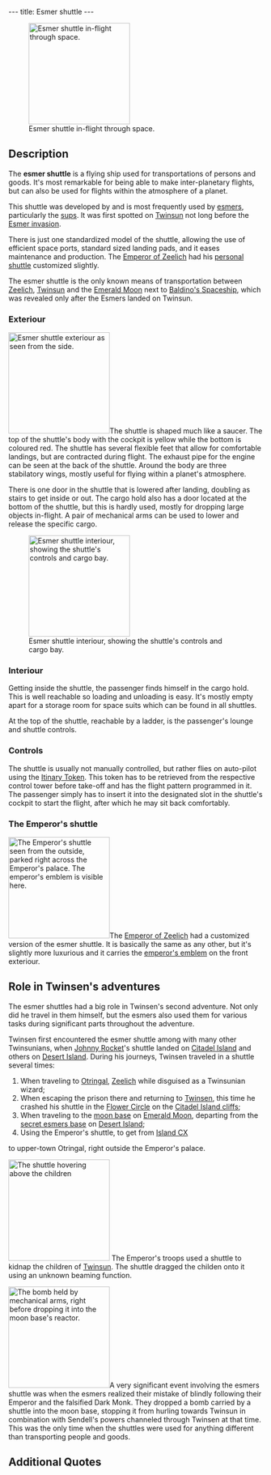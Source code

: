---
title: Esmer shuttle
---

[[Image:Screenshot-lba2-movies-07-esmers_shuttle-VOYAGEZ43.gif|right|thumb|200px|Esmer shuttle in-flight through space.]]

{{Quote|
Quote=Unbelievable, the Esmers think they own the place. Their space shuttles come and go through Bald Mountain, it's like they have an anthill underneath<nowiki>!!</nowiki>|
Character=[[Hacienda owner]]}}

==Description==

The '''esmer shuttle''' is a flying ship used for transportations of persons and goods. It's most remarkable for being able to make inter-planetary flights, but can also be used for flights within the atmosphere of a planet.

This shuttle was developed by and is most frequently used by [[esmers]], particularly the [[sups]]. It was first spotted on [[Twinsun]] not long before the [[Esmer#The_Esmer_invasion|Esmer invasion]].

There is just one standardized model of the shuttle, allowing the use of efficient space ports, standard sized landing pads, and it eases maintenance and production. The [[Emperor of Zeelich]] had his [[#The_Emperor\'s_shuttle|personal shuttle]] customized slightly.

The esmer shuttle is the only known means of transportation between [[Zeelich]], [[Twinsun]] and the [[Emerald Moon]] next to [[Baldino's Spaceship]], which was revealed only after the Esmers landed on Twinsun.

===Exteriour===

[[Image:Screenshot-lba2-movies-07-esmers_shuttle-VOYAGEZ09.gif|right|thumb|200px|Esmer shuttle exteriour as seen from the side.]]The shuttle is shaped much like a saucer. The top of the shuttle's body with the cockpit is yellow while the bottom is coloured red. The shuttle has several flexible feet that allow for comfortable landings, but are contracted during flight. The exhaust pipe for the engine can be seen at the back of the shuttle. Around the body are three stabilatory wings, mostly useful for flying within a planet's atmosphere.

There is one door in the shuttle that is lowered after landing, doubling as stairs to get inside or out. The cargo hold also has a door located at the bottom of the shuttle, but this is hardly used, mostly for dropping large objects in-flight. A pair of mechanical arms can be used to lower and release the specific cargo.

[[Image:Shuttle.jpg|left|thumb|200px|Esmer shuttle interiour, showing the shuttle's controls and cargo bay.]]
===Interiour===

Getting inside the shuttle, the passenger finds himself in the cargo hold. This is well reachable so loading and unloading is easy. It's mostly empty apart for a storage room for space suits which can be found in all shuttles.

At the top of the shuttle, reachable by a ladder, is the passenger's lounge and shuttle controls.

===Controls===

The shuttle is usually not manually controlled, but rather flies on auto-pilot using the [[Itinary Token]]. This token has to be retrieved from the respective control tower before take-off and has the flight pattern programmed in it. The passenger simply has to insert it into the designated slot in the shuttle's cockpit to start the flight, after which he may sit back comfortably.

===The Emperor's shuttle===

[[Image:Screenshot-lba2-ingame-otringal-emperial_shuttle_platform.gif|right|thumb|200px|The Emperor's shuttle seen from the outside, parked right across the [[Emperor's palace]]. The emperor's emblem is visible here.]]The [[Emperor of Zeelich]] had a customized version of the esmer shuttle. It is basically the same as any other, but it's slightly more luxurious and it carries the [[emperor's emblem]] on the front exteriour.


==Role in Twinsen's adventures==

The esmer shuttles had a big role in Twinsen's second adventure. Not only did he travel in them himself, but the esmers also used them for various tasks during significant parts throughout the adventure.

Twinsen first encountered the esmer shuttle among with many other Twinsunians, when [[Johnny Rocket]]'s shuttle landed on [[Citadel Island]] and others on [[Desert Island]]. During his journeys, Twinsen traveled in a shuttle several times:

<ol><li>When traveling to [[Otringal]], [[Zeelich]] while disguised as a Twinsunian wizard;</li>
<li>When escaping the prison there and returning to [[Twinsen]], this time he crashed his shuttle in the [[Flower Circle]] on the [[Citadel Island cliffs]];</li>
<li>When traveling to the [[moon base]] on [[Emerald Moon]], departing from the [[secret esmers base]] on [[Desert Island]];</li>
<li>Using the Emperor's shuttle, to get from [[Island CX]]</li> to upper-town Otringal, right outside the Emperor's palace.</li>
</ol>

[[Image:Screenshot-lba2-movies-12-children_abduction-ENFA238.gif|200px|right|thumb|The shuttle hovering above the children]]
The Emperor's troops used a shuttle to kidnap the children of [[Twinsun]]. The shuttle dragged the childen onto it using an unknown beaming function.

[[Image:Screenshot-lba2-movies-25-ending_1-END1865.gif|thumb|right|200px|The bomb held by mechanical arms, right before dropping it into the moon base's reactor.]]A very significant event involving the esmers shuttle was when the esmers realized their mistake of blindly following their Emperor and the falsified Dark Monk. They dropped a bomb carried by a shuttle into the moon base, stopping it from hurling towards Twinsun in combination with Sendell's powers channeled through Twinsen at that time. This was the only time when the shuttles were used for anything different than transporting people and goods.

==Additional Quotes==
{{Quote|
Quote=The Esmers have set up a base somewhere on Desert Island. Find it and steal a shuttle<nowiki>!!</nowiki> You are the only one who can save Twinsun<nowiki>!!!</nowiki>|
Character=[[Jerome Baldino]]}}

{{Quote|
Quote=Ah Twinsen, you are here! It's horrible. The Esmers have kidnapped the children aboard a shuttle. Nobody knows where they are or how to find them<nowiki>!!</nowiki> You have to go look for them!|
Character=The [[teacher]]}}

{{Quote|
Quote=Darn! This here shuttle, t'will soon be ready fer takeoff. Me myself, ah would of fixed them stabilizing jets<nowiki>!!</nowiki> Barrin' that, best use an itinerary token! Might not take off without it.|
Character=A [[franco]] technican at the [[Astroport]]}}